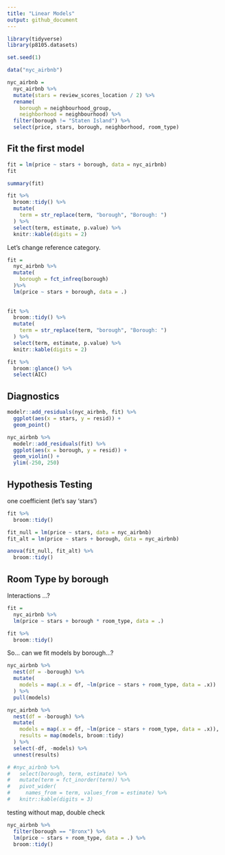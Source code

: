 ```yaml
---
title: "Linear Models"
output: github_document
---
```


```r
library(tidyverse)
library(p8105.datasets)

set.seed(1)
```

```r
data("nyc_airbnb")

nyc_airbnb = 
  nyc_airbnb %>% 
  mutate(stars = review_scores_location / 2) %>% 
  rename(
    borough = neighbourhood_group,
    neighborhood = neighbourhood) %>% 
  filter(borough != "Staten Island") %>% 
  select(price, stars, borough, neighborhood, room_type)
```

## Fit the first model
```r
fit = lm(price ~ stars + borough, data = nyc_airbnb)
fit

summary(fit)

fit %>% 
  broom::tidy() %>% 
  mutate(
    term = str_replace(term, "borough", "Borough: ")
  ) %>% 
  select(term, estimate, p.value) %>% 
  knitr::kable(digits = 2)

```

Let's change reference category.

```r
fit =
  nyc_airbnb %>% 
  mutate(
    borough = fct_infreq(borough)
  )%>% 
  lm(price ~ stars + borough, data = .)
  
  
fit %>% 
  broom::tidy() %>% 
  mutate(
    term = str_replace(term, "borough", "Borough: ")
  ) %>% 
  select(term, estimate, p.value) %>% 
  knitr::kable(digits = 2)

fit %>% 
  broom::glance() %>% 
  select(AIC)
```
## Diagnostics

```r
modelr::add_residuals(nyc_airbnb, fit) %>% 
  ggplot(aes(x = stars, y = resid)) +
  geom_point()

nyc_airbnb %>% 
  modelr::add_residuals(fit) %>% 
  ggplot(aes(x = borough, y = resid)) +
  geom_violin() +
  ylim(-250, 250)
```

## Hypothesis Testing

one coefficient (let's say 'stars')

```r
fit %>% 
  broom::tidy()

fit_null = lm(price ~ stars, data = nyc_airbnb)
fit_alt = lm(price ~ stars + borough, data = nyc_airbnb)

anova(fit_null, fit_alt) %>% 
  broom::tidy()
```

## Room Type by borough

Interactions ...?

```r
fit =
  nyc_airbnb %>% 
  lm(price ~ stars + borough * room_type, data = .)

fit %>% 
  broom::tidy()
```

So... can we fit models by borough...?

```r
nyc_airbnb %>%
  nest(df = -borough) %>% 
  mutate(
    models = map(.x = df, ~lm(price ~ stars + room_type, data = .x))
  ) %>% 
  pull(models)

nyc_airbnb %>%
  nest(df = -borough) %>% 
  mutate(
    models = map(.x = df, ~lm(price ~ stars + room_type, data = .x)),
    results = map(models, broom::tidy)
  ) %>% 
  select(-df, -models) %>% 
  unnest(results)

# #nyc_airbnb %>% 
#   select(borough, term, estimate) %>% 
#   mutate(term = fct_inorder(term)) %>% 
#   pivot_wider(
#     names_from = term, values_from = estimate) %>% 
#   knitr::kable(digits = 3)
```

testing without map, double check

```r
nyc_airbnb %>% 
  filter(borough == "Bronx") %>% 
  lm(price ~ stars + room_type, data = .) %>% 
  broom::tidy()
```

